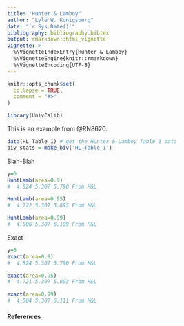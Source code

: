 ---
title: "Hunter & Lamboy"
author: "Lyle W. Konigsberg"
date: "`r Sys.Date()`"
bibliography: bibliography.bibtex
output: rmarkdown::html_vignette
vignette: >
  %\VignetteIndexEntry{Hunter & Lamboy}
  %\VignetteEngine{knitr::rmarkdown}
  %\VignetteEncoding{UTF-8}
---

```{r setup, include = FALSE}
knitr::opts_chunk$set(
  collapse = TRUE,
  comment = "#>"
)
```

```{r eval=T}
library(UnivCalib)
```

This is an example from @RN8620.

```{r}
data(HL_Table_1) # get the Hunter & Lamboy Table 1 data
biv_stats = make_biv('HL_Table_1') 
```

Blah-Blah

```{r}
y=6
HuntLamb(area=0.9) 
#  4.824 5.307 5.790 From H&L

HuntLamb(area=0.95) 
#  4.722 5.307 5.893 From H&L

HuntLamb(area=0.99) 
#  4.506 5.307 6.109 From H&L
```

Exact

```{r}
y=6
exact(area=0.9) 
#  4.824 5.307 5.790 From H&L

exact(area=0.95) 
#  4.721 5.307 5.893 From H&L

exact(area=0.99) 
#  4.504 5.307 6.111 From H&L
```

#### References


